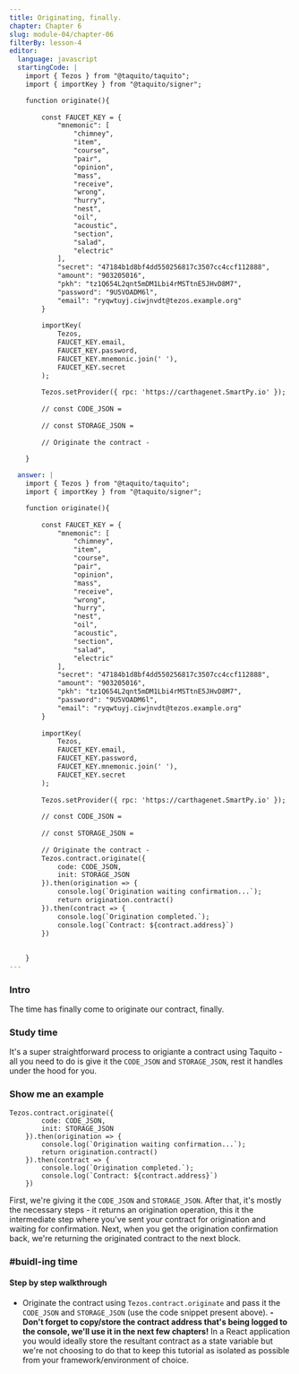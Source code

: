 ```yaml
---
title: Originating, finally.
chapter: Chapter 6
slug: module-04/chapter-06
filterBy: lesson-4
editor:
  language: javascript
  startingCode: |
    import { Tezos } from "@taquito/taquito";
    import { importKey } from "@taquito/signer";

    function originate(){
        
        const FAUCET_KEY = {
            "mnemonic": [
                "chimney",
                "item",
                "course",
                "pair",
                "opinion",
                "mass",
                "receive",
                "wrong",
                "hurry",
                "nest",
                "oil",
                "acoustic",
                "section",
                "salad",
                "electric"
            ],
            "secret": "47184b1d8bf4dd550256817c3507cc4ccf112888",
            "amount": "903205016",
            "pkh": "tz1Q654L2qnt5mDM1Lbi4rMSTtnE5JHvD8M7",
            "password": "9U5VOADM6l",
            "email": "ryqwtuyj.ciwjnvdt@tezos.example.org"
        }
        
        importKey(
            Tezos,
            FAUCET_KEY.email,
            FAUCET_KEY.password,
            FAUCET_KEY.mnemonic.join(' '),
            FAUCET_KEY.secret
        );
        
        Tezos.setProvider({ rpc: 'https://carthagenet.SmartPy.io' });
        
        // const CODE_JSON = 
        
        // const STORAGE_JSON = 
        
        // Originate the contract -
        
    }

  answer: |
    import { Tezos } from "@taquito/taquito";
    import { importKey } from "@taquito/signer";

    function originate(){
        
        const FAUCET_KEY = {
            "mnemonic": [
                "chimney",
                "item",
                "course",
                "pair",
                "opinion",
                "mass",
                "receive",
                "wrong",
                "hurry",
                "nest",
                "oil",
                "acoustic",
                "section",
                "salad",
                "electric"
            ],
            "secret": "47184b1d8bf4dd550256817c3507cc4ccf112888",
            "amount": "903205016",
            "pkh": "tz1Q654L2qnt5mDM1Lbi4rMSTtnE5JHvD8M7",
            "password": "9U5VOADM6l",
            "email": "ryqwtuyj.ciwjnvdt@tezos.example.org"
        }
        
        importKey(
            Tezos,
            FAUCET_KEY.email,
            FAUCET_KEY.password,
            FAUCET_KEY.mnemonic.join(' '),
            FAUCET_KEY.secret
        );
        
        Tezos.setProvider({ rpc: 'https://carthagenet.SmartPy.io' });
        
        // const CODE_JSON = 
        
        // const STORAGE_JSON = 
        
        // Originate the contract - 
        Tezos.contract.originate({
            code: CODE_JSON,
            init: STORAGE_JSON
        }).then(origination => {
            console.log(`Origination waiting confirmation...`);
            return origination.contract()
        }).then(contract => {
            console.log(`Origination completed.`);
            console.log(`Contract: ${contract.address}`)
        })
        
        
    }
---
```

### Intro
The time has finally come to originate our contract, finally.

### Study time

It's a super straightforward process to origiante a contract using Taquito - all you need to do is give it the `CODE_JSON` and `STORAGE_JSON`, rest it handles under the hood for you.


### Show me an example

```javascript=
Tezos.contract.originate({
        code: CODE_JSON,
        init: STORAGE_JSON
    }).then(origination => {
        console.log(`Origination waiting confirmation...`);
        return origination.contract()
    }).then(contract => {
        console.log(`Origination completed.`);
        console.log(`Contract: ${contract.address}`)
    })
```
First, we're giving it the `CODE_JSON` and `STORAGE_JSON`.
After that, it's mostly the necessary steps - it returns an origination operation, this it the intermediate step where you've sent your contract for origination and waiting for confirmation.
Next, when you get the origination confirmation back, we're returning the originated contract to the next block.

### #buidl-ing time
 
#### Step by step walkthrough
- Originate the contract using `Tezos.contract.originate` and pass it the `CODE_JSON` and `STORAGE_JSON` (use the code snippet present above).
**- Don't forget to copy/store the contract address that's being logged to the console, we'll use it in the next few chapters!** In a React application you would ideally store the resultant contract as a state variable but we're not choosing to do that to keep this tutorial as isolated as possible from your framework/environment of choice.